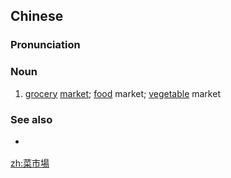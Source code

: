 {{also|菜市场}}
==Chinese==
{{zh-forms|s=菜市场|type=12}}

===Pronunciation===
{{zh-pron
|m=càishì場
|c=coi3 si5 coeng4
|cat=n
}}

===Noun===
{{zh-noun}}

# [[grocery]] [[market]]; [[food]] market; [[vegetable]] market

===See also===
*{{qualifier|Min Nan}} {{zh-l|菜市仔}}

[[zh:菜市場]]